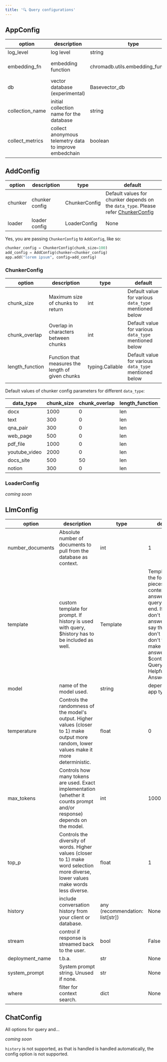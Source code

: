 ```yaml
---
title: '🔍 Query configurations'
---
```


## AppConfig

| option    | description           | type                            | default                |
|-----------|-----------------------|---------------------------------|------------------------|
| log_level | log level             | string                          | WARNING                |
| embedding_fn| embedding function    | chromadb.utils.embedding_functions | \{text-embedding-ada-002\} |
| db        | vector database (experimental) | Basevector_db               | ChromaDB               |
| collection_name | initial collection name for the database | string             | embedchain_store |
| collect_metrics | collect anonymous telemetry data to improve embedchain | boolean | true |


## AddConfig

|option|description|type|default|
|---|---|---|---|
|chunker|chunker config|ChunkerConfig|Default values for chunker depends on the `data_type`. Please refer [ChunkerConfig](#chunker-config)|
|loader|loader config|LoaderConfig|None|

Yes, you are passing `ChunkerConfig` to `AddConfig`, like so:

```python
chunker_config = ChunkerConfig(chunk_size=100)
add_config = AddConfig(chunker=chunker_config)
app.add("lorem ipsum", config=add_config)
```

### ChunkerConfig

|option|description|type|default|
|---|---|---|---|
|chunk_size|Maximum size of chunks to return|int|Default value for various `data_type` mentioned below|
|chunk_overlap|Overlap in characters between chunks|int|Default value for various `data_type` mentioned below|
|length_function|Function that measures the length of given chunks|typing.Callable|Default value for various `data_type` mentioned below|

Default values of chunker config parameters for different `data_type`:

|data_type|chunk_size|chunk_overlap|length_function|
|---|---|---|---|
|docx|1000|0|len|
|text|300|0|len|
|qna_pair|300|0|len|
|web_page|500|0|len|
|pdf_file|1000|0|len|
|youtube_video|2000|0|len|
|docs_site|500|50|len|
|notion|300|0|len|

### LoaderConfig

_coming soon_

## LlmConfig

|option|description|type|default|
|---|---|---|---|
|number_documents|Absolute number of documents to pull from the database as context.|int|1
|template|custom template for prompt. If history is used with query, $history has to be included as well.|Template|Template("Use the following pieces of context to answer the query at the end. If you don't know the answer, just say that you don't know, don't try to make up an answer. \$context Query: \$query Helpful Answer:")|
|model|name of the model used.|string|depends on app type|
|temperature|Controls the randomness of the model's output. Higher values (closer to 1) make output more random, lower values make it more deterministic.|float|0|
|max_tokens|Controls how many tokens are used. Exact implementation (whether it counts prompt and/or response) depends on the model.|int|1000|
|top_p|Controls the diversity of words. Higher values (closer to 1) make word selection more diverse, lower values make words less diverse.|float|1|
|history|include conversation history from your client or database.|any (recommendation: list[str])|None|
|stream|control if response is streamed back to the user.|bool|False|
|deployment_name|t.b.a.|str|None|
|system_prompt|System prompt string. Unused if none.|str|None|
|where|filter for context search.|dict|None|


## ChatConfig

All options for query and...

_coming soon_

`history` is not supported, as that is handled is handled automatically, the config option is not supported.
